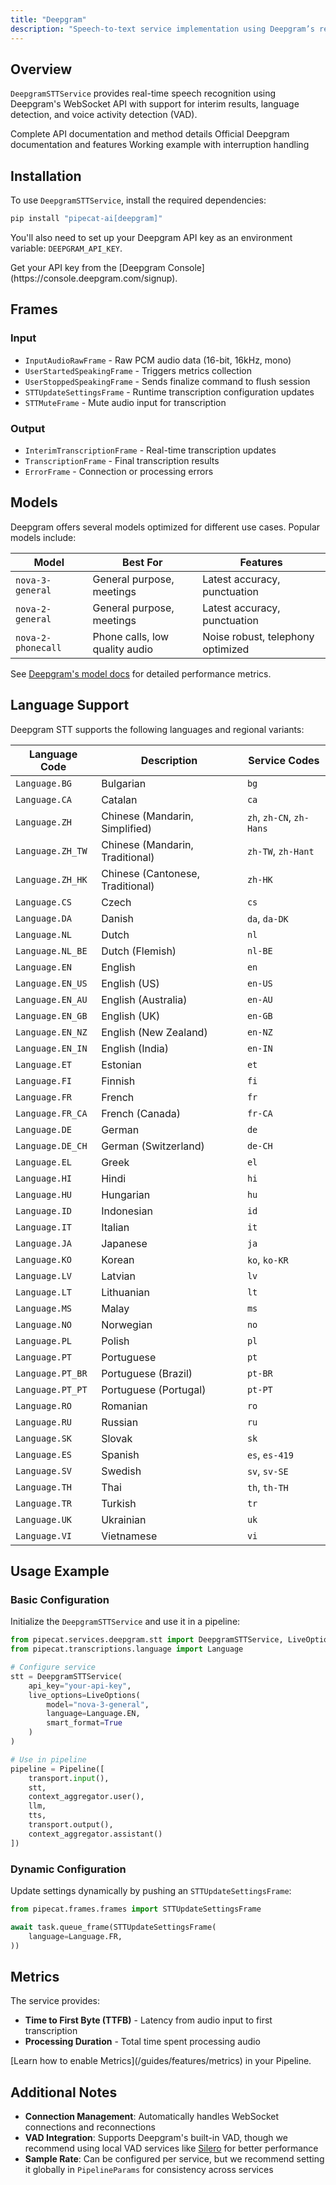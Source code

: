 ```yaml
---
title: "Deepgram"
description: "Speech-to-text service implementation using Deepgram’s real-time transcription API"
---
```


## Overview

`DeepgramSTTService` provides real-time speech recognition using Deepgram's WebSocket API with support for interim results, language detection, and voice activity detection (VAD).

<CardGroup cols={3}>
  <Card
    title="API Reference"
    icon="code"
    href="https://reference-server.pipecat.ai/en/latest/api/pipecat.services.deepgram.stt.html"
  >
    Complete API documentation and method details
  </Card>
  <Card
    title="Deepgram Docs"
    icon="book"
    href="https://developers.deepgram.com/docs/pre-recorded-audio"
  >
    Official Deepgram documentation and features
  </Card>
  <Card
    title="Example Code"
    icon="play"
    href="https://github.com/pipecat-ai/pipecat/blob/main/examples/foundational/07c-interruptible-deepgram.py"
  >
    Working example with interruption handling
  </Card>
</CardGroup>

## Installation

To use `DeepgramSTTService`, install the required dependencies:

```bash
pip install "pipecat-ai[deepgram]"
```

You'll also need to set up your Deepgram API key as an environment variable: `DEEPGRAM_API_KEY`.

<Tip>
  Get your API key from the [Deepgram
  Console](https://console.deepgram.com/signup).
</Tip>

## Frames

### Input

- `InputAudioRawFrame` - Raw PCM audio data (16-bit, 16kHz, mono)
- `UserStartedSpeakingFrame` - Triggers metrics collection
- `UserStoppedSpeakingFrame` - Sends finalize command to flush session
- `STTUpdateSettingsFrame` - Runtime transcription configuration updates
- `STTMuteFrame` - Mute audio input for transcription

### Output

- `InterimTranscriptionFrame` - Real-time transcription updates
- `TranscriptionFrame` - Final transcription results
- `ErrorFrame` - Connection or processing errors

## Models

Deepgram offers several models optimized for different use cases. Popular models include:

| Model              | Best For                       | Features                          |
| ------------------ | ------------------------------ | --------------------------------- |
| `nova-3-general`   | General purpose, meetings      | Latest accuracy, punctuation      |
| `nova-2-general`   | General purpose, meetings      | Latest accuracy, punctuation      |
| `nova-2-phonecall` | Phone calls, low quality audio | Noise robust, telephony optimized |

See [Deepgram's model docs](https://developers.deepgram.com/docs/models-languages-overview) for detailed performance metrics.

## Language Support

Deepgram STT supports the following languages and regional variants:

| Language Code    | Description                      | Service Codes            |
| ---------------- | -------------------------------- | ------------------------ |
| `Language.BG`    | Bulgarian                        | `bg`                     |
| `Language.CA`    | Catalan                          | `ca`                     |
| `Language.ZH`    | Chinese (Mandarin, Simplified)   | `zh`, `zh-CN`, `zh-Hans` |
| `Language.ZH_TW` | Chinese (Mandarin, Traditional)  | `zh-TW`, `zh-Hant`       |
| `Language.ZH_HK` | Chinese (Cantonese, Traditional) | `zh-HK`                  |
| `Language.CS`    | Czech                            | `cs`                     |
| `Language.DA`    | Danish                           | `da`, `da-DK`            |
| `Language.NL`    | Dutch                            | `nl`                     |
| `Language.NL_BE` | Dutch (Flemish)                  | `nl-BE`                  |
| `Language.EN`    | English                          | `en`                     |
| `Language.EN_US` | English (US)                     | `en-US`                  |
| `Language.EN_AU` | English (Australia)              | `en-AU`                  |
| `Language.EN_GB` | English (UK)                     | `en-GB`                  |
| `Language.EN_NZ` | English (New Zealand)            | `en-NZ`                  |
| `Language.EN_IN` | English (India)                  | `en-IN`                  |
| `Language.ET`    | Estonian                         | `et`                     |
| `Language.FI`    | Finnish                          | `fi`                     |
| `Language.FR`    | French                           | `fr`                     |
| `Language.FR_CA` | French (Canada)                  | `fr-CA`                  |
| `Language.DE`    | German                           | `de`                     |
| `Language.DE_CH` | German (Switzerland)             | `de-CH`                  |
| `Language.EL`    | Greek                            | `el`                     |
| `Language.HI`    | Hindi                            | `hi`                     |
| `Language.HU`    | Hungarian                        | `hu`                     |
| `Language.ID`    | Indonesian                       | `id`                     |
| `Language.IT`    | Italian                          | `it`                     |
| `Language.JA`    | Japanese                         | `ja`                     |
| `Language.KO`    | Korean                           | `ko`, `ko-KR`            |
| `Language.LV`    | Latvian                          | `lv`                     |
| `Language.LT`    | Lithuanian                       | `lt`                     |
| `Language.MS`    | Malay                            | `ms`                     |
| `Language.NO`    | Norwegian                        | `no`                     |
| `Language.PL`    | Polish                           | `pl`                     |
| `Language.PT`    | Portuguese                       | `pt`                     |
| `Language.PT_BR` | Portuguese (Brazil)              | `pt-BR`                  |
| `Language.PT_PT` | Portuguese (Portugal)            | `pt-PT`                  |
| `Language.RO`    | Romanian                         | `ro`                     |
| `Language.RU`    | Russian                          | `ru`                     |
| `Language.SK`    | Slovak                           | `sk`                     |
| `Language.ES`    | Spanish                          | `es`, `es-419`           |
| `Language.SV`    | Swedish                          | `sv`, `sv-SE`            |
| `Language.TH`    | Thai                             | `th`, `th-TH`            |
| `Language.TR`    | Turkish                          | `tr`                     |
| `Language.UK`    | Ukrainian                        | `uk`                     |
| `Language.VI`    | Vietnamese                       | `vi`                     |

## Usage Example

### Basic Configuration

Initialize the `DeepgramSTTService` and use it in a pipeline:

```python
from pipecat.services.deepgram.stt import DeepgramSTTService, LiveOptions
from pipecat.transcriptions.language import Language

# Configure service
stt = DeepgramSTTService(
    api_key="your-api-key",
    live_options=LiveOptions(
        model="nova-3-general",
        language=Language.EN,
        smart_format=True
    )
)

# Use in pipeline
pipeline = Pipeline([
    transport.input(),
    stt,
    context_aggregator.user(),
    llm,
    tts,
    transport.output(),
    context_aggregator.assistant()
])
```

### Dynamic Configuration

Update settings dynamically by pushing an `STTUpdateSettingsFrame`:

```python
from pipecat.frames.frames import STTUpdateSettingsFrame

await task.queue_frame(STTUpdateSettingsFrame(
    language=Language.FR,
))
```

## Metrics

The service provides:

- **Time to First Byte (TTFB)** - Latency from audio input to first transcription
- **Processing Duration** - Total time spent processing audio

<Info>
  [Learn how to enable Metrics](/guides/features/metrics) in your Pipeline.
</Info>

## Additional Notes

- **Connection Management**: Automatically handles WebSocket connections and reconnections
- **VAD Integration**: Supports Deepgram's built-in VAD, though we recommend using local VAD services like [Silero](/server/utilities/audio/silero-vad-analyzer) for better performance
- **Sample Rate**: Can be configured per service, but we recommend setting it globally in `PipelineParams` for consistency across services
